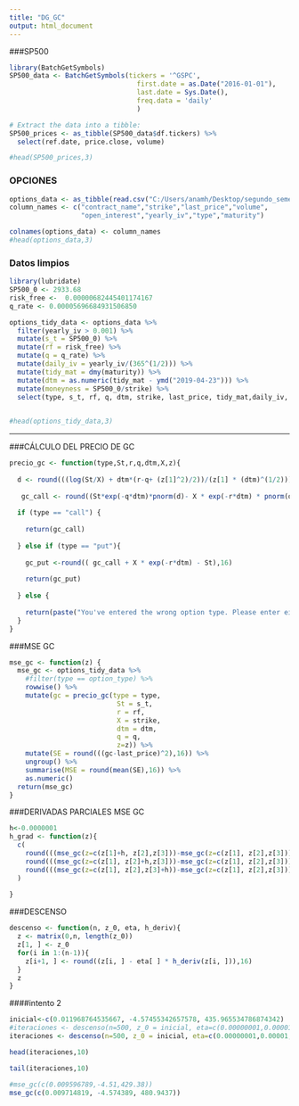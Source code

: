 ---
title: "DG_GC"
output: html_document
---
###SP500
```{r}
library(BatchGetSymbols)
SP500_data <- BatchGetSymbols(tickers = '^GSPC',
                                first.date = as.Date("2016-01-01"),
                                last.date = Sys.Date(),
                                freq.data = 'daily'
                                )

# Extract the data into a tibble: 
SP500_prices <- as_tibble(SP500_data$df.tickers) %>% 
  select(ref.date, price.close, volume)

#head(SP500_prices,3)
```

### OPCIONES 

```{r}
options_data <- as_tibble(read.csv("C:/Users/anamh/Desktop/segundo_semestre/optimizacion/proyecto_final/options.csv"))
column_names <- c("contract_name","strike","last_price","volume",
                  "open_interest","yearly_iv","type","maturity")

colnames(options_data) <- column_names
#head(options_data,3)
```

### Datos limpios 

```{r}
library(lubridate)
SP500_0 <- 2933.68
risk_free <-  0.00000682445401174167
q_rate <- 0.00005696684931506850

options_tidy_data <- options_data %>% 
  filter(yearly_iv > 0.001) %>%
  mutate(s_t = SP500_0) %>%
  mutate(rf = risk_free) %>% 
  mutate(q = q_rate) %>% 
  mutate(daily_iv = yearly_iv/(365^(1/2))) %>% 
  mutate(tidy_mat = dmy(maturity)) %>%
  mutate(dtm = as.numeric(tidy_mat - ymd("2019-04-23"))) %>%
  mutate(moneyness = SP500_0/strike) %>% 
  select(type, s_t, rf, q, dtm, strike, last_price, tidy_mat,daily_iv, moneyness)
  

#head(options_tidy_data,3)
```

________________________________________________________________________________________________________________________________________________

###CÁLCULO DEL PRECIO DE GC 

```{r}
precio_gc <- function(type,St,r,q,dtm,X,z){
  
  d <- round(((log(St/X) + dtm*(r-q+ (z[1]^2)/2))/(z[1] * (dtm)^(1/2))),16)
 
   gc_call <- round((St*exp(-q*dtm)*pnorm(d)- X * exp(-r*dtm) * pnorm(d - z[1] * (dtm)^(1/2)) + St*exp(-q*dtm)*dnorm(d)* z[1] * ((z[2]/factorial(3))*(2*((dtm)^(1/2))*z[1]-d) - (z[3]/(factorial(4)*(dtm)^(1/2)))*(1-(d^2)+3*d*(dtm)^(1/2)*z[1]-3*dtm*z[1]^2))),16)
  
  if (type == "call") {
    
    return(gc_call)
    
  } else if (type == "put"){
    
    gc_put <-round(( gc_call + X * exp(-r*dtm) - St),16)
    
    return(gc_put)
    
  } else {
    
    return(paste("You've entered the wrong option type. Please enter either 'call' or 'put'."))
  }
}
```

###MSE GC 

```{r}
mse_gc <- function(z) {
  mse_gc <- options_tidy_data %>%
    #filter(type == option_type) %>% 
    rowwise() %>% 
    mutate(gc = precio_gc(type = type, 
                           St = s_t,
                           r = rf,
                           X = strike,
                           dtm = dtm,
                           q = q,
                           z=z)) %>% 
    mutate(SE = round(((gc-last_price)^2),16)) %>% 
    ungroup() %>% 
    summarise(MSE = round(mean(SE),16)) %>% 
    as.numeric()
  return(mse_gc)
}
```


###DERIVADAS PARCIALES MSE GC 

```{r}
h<-0.0000001
h_grad <- function(z){
  c(
    round(((mse_gc(z=c(z[1]+h, z[2],z[3]))-mse_gc(z=c(z[1], z[2],z[3])))/h),16),
    round(((mse_gc(z=c(z[1], z[2]+h,z[3]))-mse_gc(z=c(z[1], z[2],z[3])))/h),16),
    round(((mse_gc(z=c(z[1], z[2],z[3]+h))-mse_gc(z=c(z[1], z[2],z[3])))/h),16)
  )
  
}
```


###DESCENSO 

```{r}
descenso <- function(n, z_0, eta, h_deriv){
  z <- matrix(0,n, length(z_0))
  z[1, ] <- z_0
  for(i in 1:(n-1)){
    z[i+1, ] <- round((z[i, ] - eta[ ] * h_deriv(z[i, ])),16)
  }
  z
}
```

####intento 2

```{r}
inicial<-c(0.011968764535667, -4.57455342657578, 435.965534786874342)
#iteraciones <- descenso(n=500, z_0 = inicial, eta=c(0.00000001,0.00001,0.001), h_deriv=h_grad) #+009
iteraciones <- descenso(n=500, z_0 = inicial, eta=c(0.00000001,0.00001,0.1), h_deriv=h_grad) #+009
```

```{r}
head(iteraciones,10)
```

```{r}
tail(iteraciones,10)
```

```{r}
#mse_gc(c(0.009596789,-4.51,429.38))
mse_gc(c(0.009714819, -4.574389, 480.9437))
```








